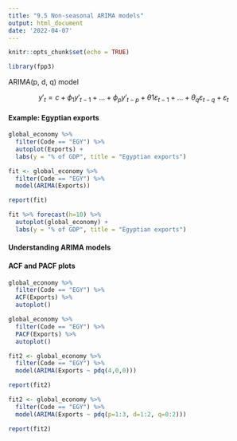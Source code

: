 ```yaml
---
title: "9.5 Non-seasonal ARIMA models"
output: html_document
date: '2022-04-07'
---
```


```r
knitr::opts_chunk$set(echo = TRUE)
```

```r
library(fpp3)
```

ARIMA(p, d, q) model

$$
y'_t = c + \phi_1 y'_{t-1}+ \dots+ \phi_py'_{t-p} + \theta1\varepsilon_{t-1}+ \dots+\theta_q\varepsilon_{t-q} + \varepsilon_t
$$

#### Example: Egyptian exports

```r
global_economy %>%
  filter(Code == "EGY") %>%
  autoplot(Exports) +
  labs(y = "% of GDP", title = "Egyptian exports")
```

```r
fit <- global_economy %>%
  filter(Code == "EGY") %>%
  model(ARIMA(Exports))

report(fit)
```

```r
fit %>% forecast(h=10) %>%
  autoplot(global_economy) +
  labs(y = "% of GDP", title = "Egyptian exports")
```

#### Understanding ARIMA models

#### ACF and PACF plots

```r
global_economy %>%
  filter(Code == "EGY") %>%
  ACF(Exports) %>%
  autoplot()
```

```r
global_economy %>%
  filter(Code == "EGY") %>%
  PACF(Exports) %>%
  autoplot()
```

```r
fit2 <- global_economy %>%
  filter(Code == "EGY") %>%
  model(ARIMA(Exports ~ pdq(4,0,0)))

report(fit2)
```

```r
fit2 <- global_economy %>%
  filter(Code == "EGY") %>%
  model(ARIMA(Exports ~ pdq(p=1:3, d=1:2, q=0:2)))

report(fit2)
```
